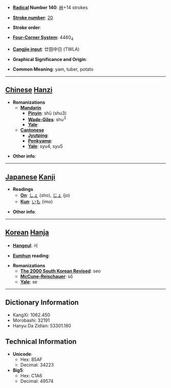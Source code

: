* '''[[Wiktionary:Chinese radical index| Radical]] Number 140''': [[Wiktionary:Chinese radical index 艸|艸]]+14 strokes

* '''[[Wiktionary:Chinese total strokes index|Stroke number]]''': [[Wiktionary:Chinese total strokes index 20|20]]

* '''Stroke order''': 

* '''[[Wiktionary:Chinese four corner index|Four-Corner System]]''': 4460<sub>4</sub>

* '''[[Wiktionary:Chinese Cangjie index|Cangjie input]]''': 廿田中日 (TWLA)

* '''Graphical Significance and Origin''': 

* '''Common Meaning''': yam, tuber, potato

----

== [[Chinese]] [[Hanzi]] ==

* '''Romanizations'''
** '''[[Mandarin]]'''
*** '''[[Pinyin]]''': shǔ (shu3)
*** '''[[Wade-Giles]]''': shu<sup>3</sup>
*** '''[[Yale]]''': 
** '''[[Cantonese]]'''
*** '''[[Jyutping]]''':
*** '''[[Penkyamp]]''': 
*** '''[[Yale]]''': syu4, syu5

* '''Other info''': 

----

== [[Japanese]] [[Kanji]] ==

* '''Readings'''
** '''[[On]]''': [[しょ]] (sho), [[じょ]] (jo)
** '''[[Kun]]''': [[いも]] (imo)

* '''Other info''':  

----

== [[Korean]] [[Hanja]] ==

* '''[[Hangeul]]''': 서

* '''[[Eumhun]] reading''': 

* '''Romanizations'''
** '''[[The 2000 South Korean Revised Romanization|The 2000 South Korean Revised]]''': seo
** '''[[McCune-Reischauer]]''': sŏ
** '''[[Yale]]''': se

----

== Dictionary Information ==

* KangXi: 1062.450
* Morobashi: 32191
* Hanyu Da Zidian: 53301.180

== Technical Information ==

* '''Unicode''':
** Hex: 85AF
** Decimal: 34223
* '''Big5''':
** Hex: C1A6
** Decimal: 49574